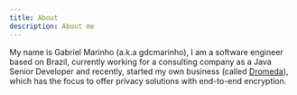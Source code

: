 ```yaml
---
title: About
description: About me
---
```


My name is Gabriel Marinho (a.k.a gdcmarinho), I am a software engineer based on Brazil, currently working for a consulting company as a Java Senior Developer and recently, started my own business (called [Dromeda](https://dromeda.io)), which has the focus to offer privacy solutions with end-to-end encryption.
